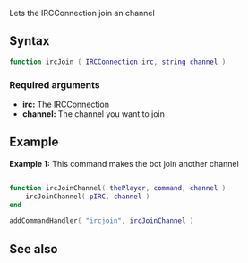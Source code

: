 
{{ModuleFunction|IRCEcho}}
Lets the IRCConnection join an channel

==Syntax==
<syntaxhighlight lang="lua">
function ircJoin ( IRCConnection irc, string channel )
</syntaxhighlight>
===Required arguments===
* '''irc:''' The IRCConnection
* '''channel:''' The channel you want to join

==Example==
'''Example 1:''' This command makes the bot join another channel
<syntaxhighlight lang="lua">

function ircJoinChannel( thePlayer, command, channel )
	ircJoinChannel( pIRC, channel )
end

addCommandHandler( "ircjoin", ircJoinChannel )
</syntaxhighlight>

==See also==
{{Modules/IRCEcho/Functions}}